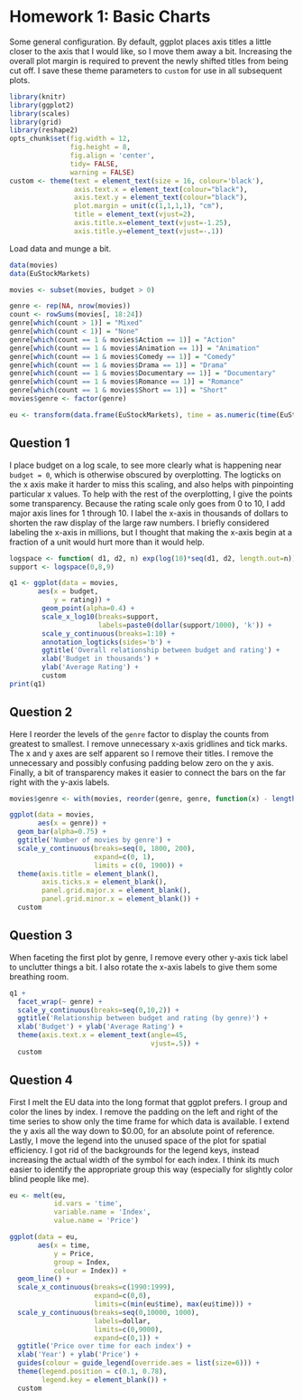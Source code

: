 Homework 1: Basic Charts
========================

Some general configuration. By default, ggplot places axis titles a little closer to the axis that I would like, so I move them away a bit. Increasing the overall plot margin is required to prevent the newly shifted titles from being cut off. I save these theme parameters to `custom` for use in all subsequent plots.

```r
library(knitr)
library(ggplot2)
library(scales)
library(grid)
library(reshape2)
opts_chunk$set(fig.width = 12,
               fig.height = 8,
               fig.align = 'center',
               tidy= FALSE,
               warning = FALSE)
custom <- theme(text = element_text(size = 16, colour='black'),
                axis.text.x = element_text(colour="black"),
                axis.text.y = element_text(colour="black"),
                plot.margin = unit(c(1,1,1,1), "cm"),
                title = element_text(vjust=2),
                axis.title.x=element_text(vjust=-1.25),
                axis.title.y=element_text(vjust=-.1))
```

Load data and munge a bit.

```r
data(movies) 
data(EuStockMarkets)

movies <- subset(movies, budget > 0)

genre <- rep(NA, nrow(movies))
count <- rowSums(movies[, 18:24])
genre[which(count > 1)] = "Mixed"
genre[which(count < 1)] = "None"
genre[which(count == 1 & movies$Action == 1)] = "Action"
genre[which(count == 1 & movies$Animation == 1)] = "Animation"
genre[which(count == 1 & movies$Comedy == 1)] = "Comedy"
genre[which(count == 1 & movies$Drama == 1)] = "Drama"
genre[which(count == 1 & movies$Documentary == 1)] = "Documentary"
genre[which(count == 1 & movies$Romance == 1)] = "Romance"
genre[which(count == 1 & movies$Short == 1)] = "Short"
movies$genre <- factor(genre)

eu <- transform(data.frame(EuStockMarkets), time = as.numeric(time(EuStockMarkets)))
```

## Question 1

I place budget on a log scale, to see more clearly what is happening near `budget = 0`, which is otherwise obscured by overplotting. The logticks on the x axis make it harder to miss this scaling, and also helps with pinpointing particular x values. To help with the rest of the overplotting, I give the points some transparency. Because the rating scale only goes from 0 to 10, I add major axis lines for 1 through 10. I label the x-axis in thousands of dollars to shorten the raw display of the large raw numbers. I briefly considered labeling the x-axis in millions, but I thought that making the x-axis begin at a fraction of a unit would hurt more than it would help.

```r
logspace <- function( d1, d2, n) exp(log(10)*seq(d1, d2, length.out=n))
support <- logspace(0,8,9)

q1 <- ggplot(data = movies, 
       aes(x = budget,
           y = rating)) +
        geom_point(alpha=0.4) +
        scale_x_log10(breaks=support,
                      labels=paste0(dollar(support/1000), 'k')) +
        scale_y_continuous(breaks=1:10) +
        annotation_logticks(sides='b') +
        ggtitle('Overall relationship between budget and rating') +
        xlab('Budget in thousands') +
        ylab('Average Rating') +
        custom
print(q1)
```

## Question 2
Here I reorder the levels of the `genre` factor to display the counts from greatest to smallest. I remove unnecessary x-axis gridlines and tick marks. The x and y axes are self apparent so I remove their titles. I remove the unnecessary and possibly confusing padding below zero on the y axis. Finally, a bit of transparency makes it easier to connect the bars on the far right with the y-axis labels.

```r
movies$genre <- with(movies, reorder(genre, genre, function(x) - length(x)))

ggplot(data = movies,
       aes(x = genre)) +
  geom_bar(alpha=0.75) +
  ggtitle('Number of movies by genre') +
  scale_y_continuous(breaks=seq(0, 1800, 200),
                     expand=c(0, 1),
                     limits = c(0, 1900)) +
  theme(axis.title = element_blank(),
        axis.ticks.x = element_blank(),
        panel.grid.major.x = element_blank(),
        panel.grid.minor.x = element_blank()) +
  custom
```

## Question 3
When faceting the first plot by genre, I remove every other y-axis tick label to unclutter things a bit. I also rotate the x-axis labels to give them some breathing room.

```r
q1 + 
  facet_wrap(~ genre) + 
  scale_y_continuous(breaks=seq(0,10,2)) +
  ggtitle('Relationship between budget and rating (by genre)') +
  xlab('Budget') + ylab('Average Rating') + 
  theme(axis.text.x = element_text(angle=45,
                                   vjust=.5)) +
  custom
```

## Question 4
First I melt the EU data into the long format that ggplot prefers. I group and color the lines by index. I remove the padding on the left and right of the time series to show only the time frame for which data is available. I extend the y axis all the way down to $0.00, for an absolute point of reference. Lastly, I move the legend into the unused space of the plot for spatial efficiency. I got rid of the backgrounds for the legend keys, instead increasing the actual width of the symbol for each index. I think its much easier to identify the appropriate group this way (especially for slightly color blind people like me).

```r
eu <- melt(eu,
           id.vars = 'time',
           variable.name = 'Index',
           value.name = 'Price')

ggplot(data = eu,
       aes(x = time, 
           y = Price,
           group = Index,
           colour = Index)) +
  geom_line() +
  scale_x_continuous(breaks=c(1990:1999),
                     expand=c(0,0),
                     limits=c(min(eu$time), max(eu$time))) +
  scale_y_continuous(breaks=seq(0,10000, 1000),
                     labels=dollar,
                     limits=c(0,9000),
                     expand=c(0,1)) +
  ggtitle('Price over time for each index') +
  xlab('Year') + ylab('Price') +
  guides(colour = guide_legend(override.aes = list(size=6))) +
  theme(legend.position = c(0.1, 0.78),
        legend.key = element_blank()) +
  custom
```
